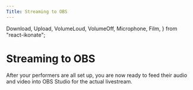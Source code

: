 ```yaml
---
Title: Streaming to OBS
---
```


  Download,
  Upload,
  VolumeLoud,
  VolumeOff,
  Microphone,
  Film,
} from "react-ikonate";

# Streaming to OBS

After your performers are all set up, you are now ready to feed their audio and video into OBS Studio for the actual livestream.
